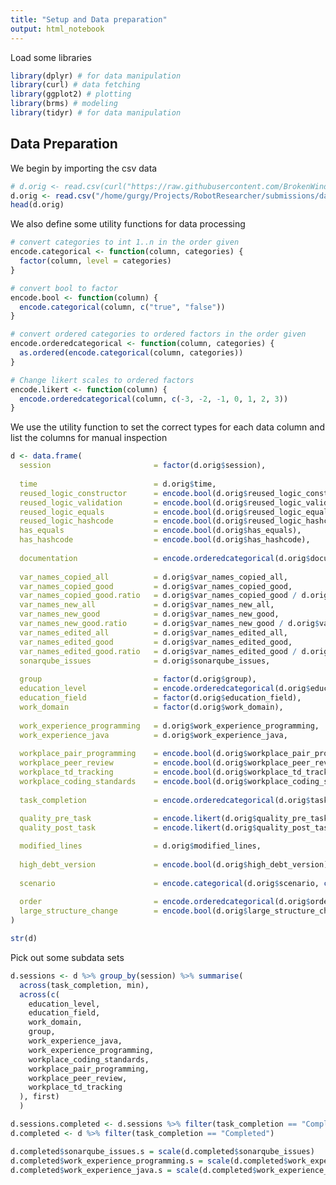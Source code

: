 ```yaml
---
title: "Setup and Data preparation"
output: html_notebook
---
```

Load some libraries

```r
library(dplyr) # for data manipulation
library(curl) # data fetching
library(ggplot2) # plotting
library(brms) # modeling
library(tidyr) # for data manipulation
```

## Data Preparation
We begin by importing the csv data

```r
# d.orig <- read.csv(curl("https://raw.githubusercontent.com/BrokenWindowsInvestigation/Submissions/master/data.csv?token=AB26LHN6X2UD5NOF3RBOKI3AMGIJS"))
d.orig <- read.csv("/home/gurgy/Projects/RobotResearcher/submissions/data.csv")
head(d.orig)
```

We also define some utility functions for data processing

```r
# convert categories to int 1..n in the order given
encode.categorical <- function(column, categories) {
  factor(column, level = categories)
}

# convert bool to factor
encode.bool <- function(column) {
  encode.categorical(column, c("true", "false"))
}

# convert ordered categories to ordered factors in the order given
encode.orderedcategorical <- function(column, categories) {
  as.ordered(encode.categorical(column, categories))
}

# Change likert scales to ordered factors
encode.likert <- function(column) {
  encode.orderedcategorical(column, c(-3, -2, -1, 0, 1, 2, 3))
}
```

We use the utility function to set the correct types for each data column and list the columns for manual inspection

```r
d <- data.frame(
  session                       = factor(d.orig$session), 
  
  time                          = d.orig$time,
  reused_logic_constructor      = encode.bool(d.orig$reused_logic_constructor),
  reused_logic_validation       = encode.bool(d.orig$reused_logic_validation),
  reused_logic_equals           = encode.bool(d.orig$reused_logic_equals),
  reused_logic_hashcode         = encode.bool(d.orig$reused_logic_hashcode),
  has_equals                    = encode.bool(d.orig$has_equals),
  has_hashcode                  = encode.bool(d.orig$has_hashcode),
  
  documentation                 = encode.orderedcategorical(d.orig$documentation, c("Incorrect", "None", "Correct")),
  
  var_names_copied_all          = d.orig$var_names_copied_all,
  var_names_copied_good         = d.orig$var_names_copied_good,
  var_names_copied_good.ratio   = d.orig$var_names_copied_good / d.orig$var_names_copied_all,
  var_names_new_all             = d.orig$var_names_new_all,
  var_names_new_good            = d.orig$var_names_new_good,
  var_names_new_good.ratio      = d.orig$var_names_new_good / d.orig$var_names_new_all,
  var_names_edited_all          = d.orig$var_names_edited_all,
  var_names_edited_good         = d.orig$var_names_edited_good,
  var_names_edited_good.ratio   = d.orig$var_names_edited_good / d.orig$var_names_edited_all,
  sonarqube_issues              = d.orig$sonarqube_issues,
  
  group                         = factor(d.orig$group),
  education_level               = encode.orderedcategorical(d.orig$education_level, c("None", "Some bachelor studies", "Bachelor degree", "Some master studies", "Master degree", "Some Ph.D. studies", "Ph. D.")),
  education_field               = factor(d.orig$education_field),
  work_domain                   = factor(d.orig$work_domain),
  
  work_experience_programming   = d.orig$work_experience_programming,
  work_experience_java          = d.orig$work_experience_java,
  
  workplace_pair_programming    = encode.bool(d.orig$workplace_pair_programming),
  workplace_peer_review         = encode.bool(d.orig$workplace_peer_review),
  workplace_td_tracking         = encode.bool(d.orig$workplace_td_tracking),
  workplace_coding_standards    = encode.bool(d.orig$workplace_coding_standards),
  
  task_completion               = encode.orderedcategorical(d.orig$task_completion, c("Not submitted", "Does not compile", "Invalid solution", "Completed")),
  
  quality_pre_task              = encode.likert(d.orig$quality_pre_task),
  quality_post_task             = encode.likert(d.orig$quality_post_task),

  modified_lines                = d.orig$modified_lines,
  
  high_debt_version             = encode.bool(d.orig$high_debt_version),
  
  scenario                      = encode.categorical(d.orig$scenario, c("booking", "tickets")),
  
  order                         = encode.orderedcategorical(d.orig$order, c(0, 1)),
  large_structure_change        = encode.bool(d.orig$large_structure_change)
)

str(d)
```

Pick out some subdata sets
```r
d.sessions <- d %>% group_by(session) %>% summarise(
  across(task_completion, min),
  across(c(
    education_level, 
    education_field, 
    work_domain, 
    group,
    work_experience_java, 
    work_experience_programming, 
    workplace_coding_standards, 
    workplace_pair_programming, 
    workplace_peer_review, 
    workplace_td_tracking
  ), first)
  ) 

d.sessions.completed <- d.sessions %>% filter(task_completion == "Completed")
d.completed <- d %>% filter(task_completion == "Completed")

d.completed$sonarqube_issues.s = scale(d.completed$sonarqube_issues)
d.completed$work_experience_programming.s = scale(d.completed$work_experience_programming)
d.completed$work_experience_java.s = scale(d.completed$work_experience_java)
```



